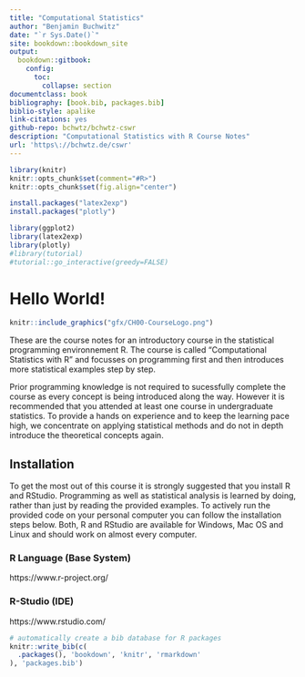 ```yaml
--- 
title: "Computational Statistics"
author: "Benjamin Buchwitz"
date: "`r Sys.Date()`"
site: bookdown::bookdown_site
output:
  bookdown::gitbook:
    config:
      toc:
        collapse: section
documentclass: book
bibliography: [book.bib, packages.bib]
biblio-style: apalike
link-citations: yes
github-repo: bchwtz/bchwtz-cswr
description: "Computational Statistics with R Course Notes"
url: 'https\://bchwtz.de/cswr'
---
```

 
 

```r
library(knitr)
knitr::opts_chunk$set(comment="#R>")
knitr::opts_chunk$set(fig.align="center")

install.packages("latex2exp")
install.packages("plotly")

library(ggplot2)
library(latex2exp)
library(plotly)
#library(tutorial)
#tutorial::go_interactive(greedy=FALSE)
```


# Hello World! {-}

```r
knitr::include_graphics("gfx/CH00-CourseLogo.png")
```

These are the course notes for an introductory course in the statistical programming environnement R. The course is called "Computational Statistics with R" and focusses on programming first and then introduces more statistical examples step by step. 

Prior programming knowledge is not required to sucessfully complete the course as every concept is being introduced along the way. However it is recommended that you attended at least one course in undergraduate statistics. To provide a hands on experience and to keep the learning pace high, we concentrate on applying statistical methods and do not in depth introduce the theoretical concepts again.

## Installation {-}

To get the most out of this course it is strongly suggested that you install R and RStudio. Programming as well as statistical analysis is learned by doing, rather than just by reading the provided examples. To actively run the provided code on your personal computer you can follow the installation steps below. Both, R and RStudio are available for Windows, Mac OS and Linux and should work on almost every computer.

### R Language (Base System) {-}

https://www.r-project.org/

### R-Studio (IDE) {-}

https://www.rstudio.com/

<!--
## Schedule {-}

| Date        | Description                                                    |
|:-----------:|:---------------------------------------------------------------|
| 10.04.2018  | Chapter 1 - Installation and Basic Introduction    				     |
| 17.04.2018  | Chapter 2 - Elementary Data Types    				                   |
| 24.04.2018  | Chapter 3 - Data Manipulation        				                   |
| 08.05.2018  | Chapter 4 - Code Structure      				                       |
| 15.05.2018  | Assignment I Solution    				                               |
| 29.05.2018  | Chapter 5 - Coding Style      				                         |
| 05.06.2018  | Chapter 5 - Coding Style      				                         |
| 12.06.2018  | Extended Exercise     				                                 |
| 19.06.2018  | Chapter 6 - Vectorization      				                         |
| 26.06.2018  | Exam Preparation      	                                       |
| 10 Dates    |                                     			   	                 |


# Grading {-}

The grading on this course will be based on two Assignments (together 50%) and a 60 minute exam (50%). 

| Assessment     | Date / Due Date            |
|:---------------|:---------------------------|
| Assignment I   | 08.05.2018 (14:00)         |
| Assignment II  | 09.07.2018 (23:59)         |
| Final Exam     | 03.07.2018 (14:00 - 16:00) |

-->


<!--
<script src=https://cdn.datacamp.com/datacamp-light-latest.min.js></script>

```r
a <- 1+3
```
-->


<!--
```block2
Caution!  
This is a Caution!
  
```

```block2
Important!  
This is a Important!
  
```

```block2
Note!  
This is a Note!
  
```

```block2
Tip!  
This is a Tip!
  
```

```block2
Warning!  
This is a Warning!
  
```

```block2
Exercise!  
This is a Exercise!
  
```
-->


```r
# automatically create a bib database for R packages
knitr::write_bib(c(
  .packages(), 'bookdown', 'knitr', 'rmarkdown'
), 'packages.bib')
```
